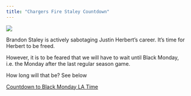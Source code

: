 ```yaml
---
title: "Chargers Fire Staley Countdown"
---
```


![](firestaley.jpg)

Brandon Staley is actively sabotaging Justin Herbert's career. It's time for Herbert to be freed.

However, it is to be feared that we will have to wait until Black Monday, i.e. the Monday after the last regular season game.

How long will that be? See below

```{=html}
<script src="https://cdn.logwork.com/widget/countdown.js"></script>
<a href="https://logwork.com/countdown-8i61" class="countdown-timer" data-style="circles" data-timezone="America/Los_Angeles" data-textcolor="#faf5f5" data-date="2024-01-08 08:00" data-background="#007bc7" data-unitscolor="#faf5f5">Countdown to Black Monday LA Time</a>
```
<!--# taken from https://logwork.com/countdown-timer -->
